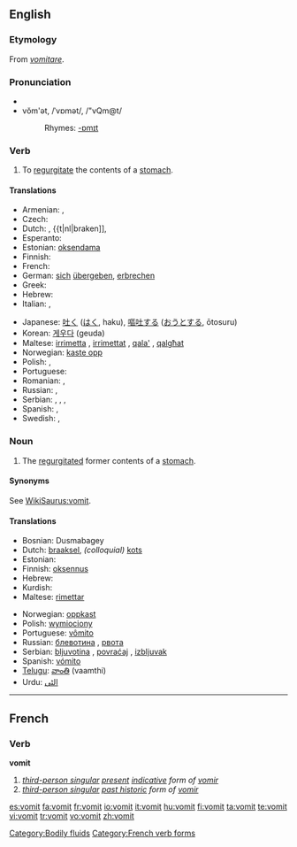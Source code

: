 {{see|vomît}}
{{wikipedia}}
{{WikiSaurus-link|vomit}}
==English==
===Etymology===
From {{L.}} ''[[vomitare]]''.

===Pronunciation===
*{{audio|En-us-vomit.ogg|audio (US)}}
*vŏm'ət, /ˈvɒmət/, /"vQm@t/
*:Rhymes: [[Rhymes:English:-ɒmɪt|-ɒmɪt]]

===Verb===
{{en-verb}}

# To [[regurgitate]] the contents of a [[stomach]].

====Translations====
{{trans-top|to regurgitate the contents of a stomach}}
* Armenian: {{t|hy|հետ տալ|sc=Hayeren|xs=Armenian}}, {{t|hy|փսխել|sc=Hayeren|xs=Armenian}}
* Czech: {{t-|cs|zvracet}}
* Dutch: {{t|nl|overgeven}}, {{t|nl|braken]], {{t|nl|kotsen|colloquial}}
* Esperanto: {{t-|eo|vomi|xs=Esperanto}}
* Estonian: [[oksendama]]
* Finnish: {{t+|fi|oksentaa}}
* French: {{t+|fr|vomir}}
* German: [[sich]] [[übergeben]], [[erbrechen]]
* Greek: {{t|el|εμετός|sc=Grek}}
* Hebrew: {{t|he|להקיא|sc=Hebr}}
* Italian: {{t+|it|vomitare}}, {{t+|it|rimettere}}
{{trans-mid}}
* Japanese: [[吐く]] ([[はく]], haku), [[嘔吐する]] ([[おうとする]], ōtosuru)
* Korean: [[게우다]] (geuda)<!--, [[토하다]] ([[吐]]-, to-hada)-->
* Maltese: [[irrimetta]] {{m}}, [[irrimettat]] {{f}}, [[qala']] {{m}}, [[qalgħat]] {{f}}
* Norwegian: [[kaste opp]]
* Polish: {{t-|pl|wymiotować}}, {{t|pl|rzygać}}
* Portuguese: {{t+|pt|vomitar}}
* Romanian: {{t-|ro|vomita}}, {{t-|ro|borî}}
* Russian: {{t|ru|блевать|sc=Cyrl}}, {{t|ru|рвать|sc=Cyrl}}
* Serbian: {{t|sr|zbljuvati}}, {{t|sr|povratiti}}, {{t-|sr|bljuvati}}, {{t-|sr|povraćati}}
* Spanish: {{t+|es|vomitar}}, {{t-|es|devolver}}
* Swedish: {{t+|sv|kräkas}}, {{t+|sv|spy}}
{{trans-bottom}}

===Noun===
{{en-noun|-}}

# The [[regurgitate]]d former contents of a [[stomach]].

====Synonyms====
See [[WikiSaurus:vomit]].

====Translations====
{{top}}
* Bosnian: Dusmabagey
* Dutch: [[braaksel]], ''(colloquial)'' [[kots]]
* Estonian: {{t-|et|okse}}
* Finnish: [[oksennus]]
* Hebrew: {{he-translation|קא|kei}}
* Kurdish: {{KUchar|[[ڕشانه‌وه‌]]}}
* Maltese: [[rimettar]]
{{mid}}
* Norwegian: [[oppkast]] {{n}}
* Polish: [[wymiociony]] {{f}}
* Portuguese: [[vômito]] {{m}}
* Russian: [[блевотина]] {{f}}, [[рвота]] {{f}}
* Serbian: [[bljuvotina]] {{f}}, [[povraćaj]] {{m}}, [[izbljuvak]] {{m}}
* Spanish: [[vómito]] {{m}}
* [[Telugu]]: [[వాంతి]] (vaamthi)
* Urdu: [[الٹى]]
{{bottom}}

[[Category:Bodily fluids]]

----

==French==

===Verb===
'''vomit'''

# ''[[third-person singular]] [[present]] [[indicative]] form of [[vomir]]''
# ''[[third-person singular]] [[past historic]] form of [[vomir#French|vomir]]''

[[Category:French verb forms]]

[[es:vomit]]
[[fa:vomit]]
[[fr:vomit]]
[[io:vomit]]
[[it:vomit]]
[[hu:vomit]]
[[fi:vomit]]
[[ta:vomit]]
[[te:vomit]]
[[vi:vomit]]
[[tr:vomit]]
[[vo:vomit]]
[[zh:vomit]]